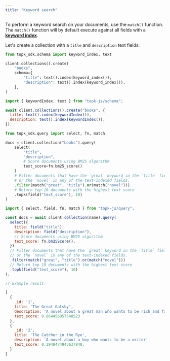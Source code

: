 ```yaml
---
title: "Keyword search"
---
```


To perform a keyword search on your documents, use the `match()` function. The `match()` function will by default execute against all
fields with a [**keyword index**](/collections/create#keyword-index).

Let's create a collection with a `title` and `description` text fields:

<CodeGroup>

```python Python
from topk_sdk.schema import keyword_index, text

client.collections().create(
    "books",
    schema={
        "title": text().index(keyword_index()),
        "description": text().index(keyword_index()),
    },
)
```

```js Javascript
import { keywordIndex, text } from "topk-js/schema";

await client.collections().create("books", {
  title: text().index(keywordIndex()),
  description: text().index(keywordIndex()),
});
```

</CodeGroup>

<CodeGroup>

```python Python
from topk_sdk.query import select, fn, match

docs = client.collection("books").query(
    select(
        "title",
        "description",
        # Score documents using BM25 algorithm
        text_score=fn.bm25_score()
    )
    # Filter documents that have the `great` keyword in the `title` field
    # or the `novel` in any of the text-indexed fields.
    .filter(match("great", "title").or(match("novel")))
    # Return top 10 documents with the highest text score
    .topk(field("text_score"), 10)
)
```


```js Javascript
import { select, field, fn, match } from "topk-js/query";

const docs = await client.collection(name).query(
  select({
    title: field("title"),
    description: field("description"),
    // Score documents using BM25 algorithm
    text_score: fn.bm25Score(),
  })
  // Filter documents that have the `great` keyword in the `title` field
  // or the `novel` in any of the text-indexed fields.
  .filter(match("great", "title").or(match("novel")))
  // Return top 10 documents with the highest text score
  .topk(field("text_score"), 10)
);

// Example result:

[
  {
    _id: '1',
    title: 'The Great Gatsby',
    description: 'A novel about a great man who wants to be rich and famous',
    text_score: 0.864456057548523
  },
  {
    _id: '2',
    title: 'The Catcher in the Rye',
    description: 'A novel about a boy who wants to be a writer'
    text_score: 0.1948474943637848,
  }
]
```

</CodeGroup>